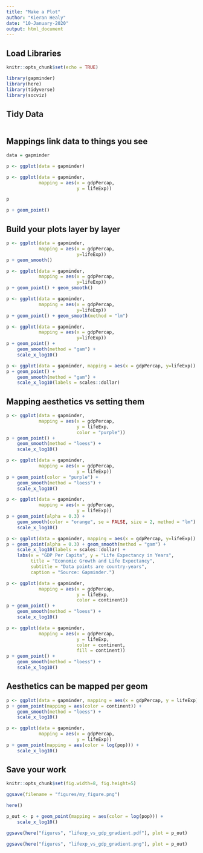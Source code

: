 ```yaml
---
title: "Make a Plot"
author: "Kieran Healy"
date: "10-January-2020"
output: html_document
---
```


## Load Libraries

```r
knitr::opts_chunk$set(echo = TRUE)

library(gapminder)
library(here)
library(tidyverse)
library(socviz)
```


## Tidy Data

```r

```

## Mappings link data to things you see

```r
data = gapminder
```


```r
p <- ggplot(data = gapminder)
```


```r
p <- ggplot(data = gapminder,
            mapping = aes(x = gdpPercap,
                          y = lifeExp))
```


```r
p
```

```r
p + geom_point() 
```


## Build your plots layer by layer

```r

p <- ggplot(data = gapminder,
            mapping = aes(x = gdpPercap,
                          y=lifeExp))
p + geom_smooth()

```

```r

p <- ggplot(data = gapminder,
            mapping = aes(x = gdpPercap,
                          y=lifeExp))
p + geom_point() + geom_smooth() 

```

```r
p <- ggplot(data = gapminder,
            mapping = aes(x = gdpPercap,
                          y=lifeExp))
p + geom_point() + geom_smooth(method = "lm") 
```


```r

p <- ggplot(data = gapminder,
            mapping = aes(x = gdpPercap,
                          y=lifeExp))
p + geom_point() +
    geom_smooth(method = "gam") +
    scale_x_log10()

```

```r

p <- ggplot(data = gapminder, mapping = aes(x = gdpPercap, y=lifeExp))
p + geom_point() +
    geom_smooth(method = "gam") +
    scale_x_log10(labels = scales::dollar)
```


## Mapping aesthetics vs setting them

```r

p <- ggplot(data = gapminder,
            mapping = aes(x = gdpPercap,
                          y = lifeExp,
                          color = "purple"))
p + geom_point() +
    geom_smooth(method = "loess") +
    scale_x_log10()
```


```r

p <- ggplot(data = gapminder,
            mapping = aes(x = gdpPercap,
                          y = lifeExp))
p + geom_point(color = "purple") +
    geom_smooth(method = "loess") +
    scale_x_log10()
```

```r

p <- ggplot(data = gapminder,
            mapping = aes(x = gdpPercap,
                          y = lifeExp)) 
p + geom_point(alpha = 0.3) +
    geom_smooth(color = "orange", se = FALSE, size = 2, method = "lm") +
    scale_x_log10()
```


```r

p <- ggplot(data = gapminder, mapping = aes(x = gdpPercap, y=lifeExp))
p + geom_point(alpha = 0.3) + geom_smooth(method = "gam") +
    scale_x_log10(labels = scales::dollar) +
    labs(x = "GDP Per Capita", y = "Life Expectancy in Years",
         title = "Economic Growth and Life Expectancy",
         subtitle = "Data points are country-years",
         caption = "Source: Gapminder.")
```



```r

p <- ggplot(data = gapminder,
            mapping = aes(x = gdpPercap,
                          y = lifeExp,
                          color = continent))
p + geom_point() +
    geom_smooth(method = "loess") +
    scale_x_log10()
```

```r

p <- ggplot(data = gapminder,
            mapping = aes(x = gdpPercap,
                          y = lifeExp,
                          color = continent,
                          fill = continent))
p + geom_point() +
    geom_smooth(method = "loess") +
    scale_x_log10()
```

## Aesthetics can be mapped per geom

```r

p <- ggplot(data = gapminder, mapping = aes(x = gdpPercap, y = lifeExp))
p + geom_point(mapping = aes(color = continent)) +
    geom_smooth(method = "loess") +
    scale_x_log10()
```


```r

p <- ggplot(data = gapminder,
            mapping = aes(x = gdpPercap,
                          y = lifeExp))
p + geom_point(mapping = aes(color = log(pop))) +
    scale_x_log10()    
```

## Save your work

```r
knitr::opts_chunk$set(fig.width=8, fig.height=5) 
```


```r
ggsave(filename = "figures/my_figure.png")
```


```r
here() 
```

```r

p_out <- p + geom_point(mapping = aes(color = log(pop))) +
    scale_x_log10()

ggsave(here("figures", "lifexp_vs_gdp_gradient.pdf"), plot = p_out)

ggsave(here("figures", "lifexp_vs_gdp_gradient.png"), plot = p_out)
```



